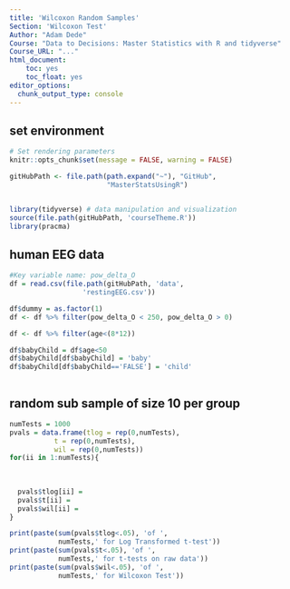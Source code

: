 ```yaml
---
title: 'Wilcoxon Random Samples'
Section: 'Wilcoxon Test'
Author: "Adam Dede"
Course: "Data to Decisions: Master Statistics with R and tidyverse"
Course_URL: "..." 
html_document:
    toc: yes
    toc_float: yes
editor_options:
  chunk_output_type: console
---
```



## set environment

```r

# Set rendering parameters
knitr::opts_chunk$set(message = FALSE, warning = FALSE)

gitHubPath <- file.path(path.expand("~"), "GitHub", 
                        "MasterStatsUsingR")


library(tidyverse) # data manipulation and visualization
source(file.path(gitHubPath, 'courseTheme.R'))
library(pracma)

```

## human EEG data 

```r

#Key variable name: pow_delta_O
df = read.csv(file.path(gitHubPath, 'data',
                  'restingEEG.csv'))

df$dummy = as.factor(1) 
df <- df %>% filter(pow_delta_O < 250, pow_delta_O > 0)

df <- df %>% filter(age<(8*12))

df$babyChild = df$age<50
df$babyChild[df$babyChild] = 'baby'
df$babyChild[df$babyChild=='FALSE'] = 'child'



```

## random sub sample of size 10 per group

```r
numTests = 1000
pvals = data.frame(tlog = rep(0,numTests),
           t = rep(0,numTests),
           wil = rep(0,numTests))
for(ii in 1:numTests){
  
  
 
  pvals$tlog[ii] = 
  pvals$t[ii] = 
  pvals$wil[ii] = 
}

print(paste(sum(pvals$tlog<.05), 'of ', 
            numTests,' for Log Transformed t-test'))
print(paste(sum(pvals$t<.05), 'of ', 
            numTests,' for t-tests on raw data'))
print(paste(sum(pvals$wil<.05), 'of ', 
            numTests,' for Wilcoxon Test'))


```


